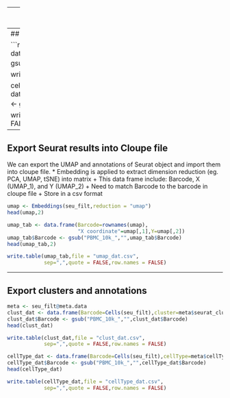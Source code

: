 
---
## Customizing your differentials
Seurat has many different options for differentials. You can use these to fully customize your analysis.

- Assign the groups we want to compare: *group_by*
- If we want to get a unfiltered results: set *logfc.threshold = 0* and *min.pct = 0*
- Seurat also support different statistic methods: *Wilcox Rank Sum test (wilcox)*, *likelihood-ratio test (bimod)*,*receiver operating characteristic (roc)*,*Student's T-test (t)*,*negative binomial linear model (negbinom)*, *poisson generalized linear model (poisson)*, *logitstic regression (LR)*, *MAST*, *DESeq2*


---
## Export clusters and annotations

```r
meta <- seu_filt@meta.data
clust_dat <- data.frame(Barcode=Cells(seu_filt),cluster=meta$seurat_clusters)
clust_dat$Barcode <- gsub("PBMC_10k_","",clust_dat$Barcode)
head(clust_dat)

write.table(clust_dat,file = "clust_dat.csv",
            sep=",",quote = FALSE,row.names = FALSE)

cellType_dat <- data.frame(Barcode=Cells(seu_filt),cellType=meta$cellType_byClust)
cellType_dat$Barcode <- gsub("PBMC_10k_","",cellType_dat$Barcode)
head(cellType_dat)

write.table(cellType_dat,file = "cellType_dat.csv",
            sep=",",quote = FALSE,row.names = FALSE)
```

---
## Export Seurat results into Cloupe file
We can export the UMAP and annotations of Seurat object and import them into cloupe file.
* Embedding is applied to extract dimension reduction (eg. PCA, UMAP, tSNE) into matrix
  + This data frame include: Barcode, X (UMAP_1), and Y (UMAP_2)
  + Need to match Barcode to the barcode in cloupe file
  + Store in a csv format

```r
umap <- Embeddings(seu_filt,reduction = "umap")
head(umap,2)

umap_tab <- data.frame(Barcode=rownames(umap),
                       "X coordinate"=umap[,1],Y=umap[,2])
umap_tab$Barcode <- gsub("PBMC_10k_","",umap_tab$Barcode)
head(umap_tab,2)

write.table(umap_tab,file = "umap_dat.csv",
            sep=",",quote = FALSE,row.names = FALSE)
```


---
## Export clusters and annotations

```r
meta <- seu_filt@meta.data
clust_dat <- data.frame(Barcode=Cells(seu_filt),cluster=meta$seurat_clusters)
clust_dat$Barcode <- gsub("PBMC_10k_","",clust_dat$Barcode)
head(clust_dat)

write.table(clust_dat,file = "clust_dat.csv",
            sep=",",quote = FALSE,row.names = FALSE)

cellType_dat <- data.frame(Barcode=Cells(seu_filt),cellType=meta$cellType_byClust)
cellType_dat$Barcode <- gsub("PBMC_10k_","",cellType_dat$Barcode)
head(cellType_dat)

write.table(cellType_dat,file = "cellType_dat.csv",
            sep=",",quote = FALSE,row.names = FALSE)
```




